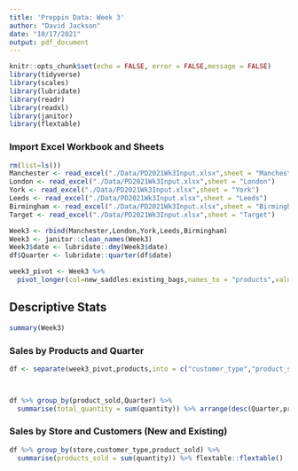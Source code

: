 ```yaml
---
title: 'Preppin Data: Week 3'
author: "David Jackson"
date: "10/17/2021"
output: pdf_document
---
```


```r
knitr::opts_chunk$set(echo = FALSE, error = FALSE,message = FALSE)
library(tidyverse)
library(scales)
library(lubridate)
library(readr)
library(readxl)
library(janitor)
library(flextable)
```

### Import Excel Workbook and Sheets

```r
rm(list=ls())
Manchester <- read_excel("./Data/PD2021Wk3Input.xlsx",sheet = "Manchester")
London <- read_excel("./Data/PD2021Wk3Input.xlsx",sheet = "London")
York <- read_excel("./Data/PD2021Wk3Input.xlsx",sheet = "York")
Leeds <- read_excel("./Data/PD2021Wk3Input.xlsx",sheet = "Leeds")
Birmingham <- read_excel("./Data/PD2021Wk3Input.xlsx",sheet = "Birmingham")
Target <- read_excel("./Data/PD2021Wk3Input.xlsx",sheet = "Target")

Week3 <- rbind(Manchester,London,York,Leeds,Birmingham)
Week3 <- janitor::clean_names(Week3)
Week3$date <- lubridate::dmy(Week3$date)
df$Quarter <- lubridate::quarter(df$date)
```



```r
week3_pivot <- Week3 %>% 
  pivot_longer(col=new_saddles:existing_bags,names_to = "products",values_to = "quantity")
```

## Descriptive Stats

```r
summary(Week3)
```

### Sales by Products and Quarter

```r
df <- separate(week3_pivot,products,into = c("customer_type","product_sold"),sep="_") 



df %>% group_by(product_sold,Quarter) %>%
  summarise(total_quantity = sum(quantity)) %>% arrange(desc(Quarter,product_sold)) %>% flextable::flextable()
```

### Sales by Store and Customers (New and Existing)

```r
df %>% group_by(store,customer_type,product_sold) %>%
  summarise(products_sold = sum(quantity)) %>% flextable::flextable()
```






